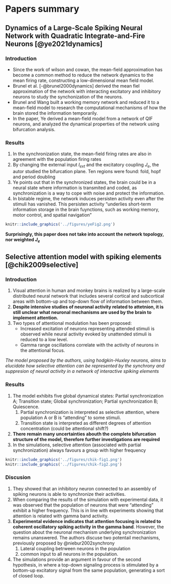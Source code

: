 # Papers summary





## Dynamics of a Large-Scale Spiking Neural Network with Quadratic Integrate-and-Fire Neurons [@ye2021dynamics]
### Introduction
* Since the work of wilson and cowan, the mean-field approximation has become a common method to reduce the network dynamics to the mean firing rate, constructing a low-dimensional mean field model.
* Brunel et al. [-@brunel2000dynamics] derived the mean fiel approximation of the network with interacting excitatory and inhibitory neurons to study the synchonization of the neurons.
* Brunel and Wang built a working memory network and reduced it to a mean-field model to research the computational mechanisms of how the brain stored the information temporarily.
* In the paper, Ye derived a mean-field model from a network of QIF neurons, and analyzed the dynamical properties of the network using bifurcation analysis.

### Results
1. In the synchronization state, the mean-field firing rates are also in agreement with the population firing rates
2. By changing the external input $I_{ext}$ and the excitatory coupling $J_e$, the autor studied the bifurcation plane. Ten regions were found: fold, hopf and period doubling
3. Ye points out that in the synchronized states, the brain could be in a neural state where information is transmited and coded, as synchronization is a way to cope with noise and protect the information.
4. In bistable regime, the network induces persisten activity even after the stimuli has vanished.  This persisten activity "underlies short-term information storage in the brain fuynctions, such as working memory, motor control, and spatial navigation"


```r
knitr::include_graphics('../figures/yeFig2.png')
```

**Surprisingly, this paper does not take into account the network topology, nor weighted $J_e$**

## Selective attention model with spiking elements [@chik2009selective]
### Introduction
1. Visual attention in human and monkey brains is realized by a large-scale distributed neural network that includes several cortical and subcortical areas with bottom-up and top-down flow of information between them.
2. **Despite intensive studies of neuronal activity related to attetnion, it is still unclear what neuronal mechanisms are used by the brain to implement attention.**
3. Two types of attentional modulation has been proposed:
	+ Increased excitation of neurons representing attended stimuli is observed while neural activity evoked by unattended stimuli is reduced to a low level.
	+ Gamma range oscillations correlate with the activity of neurons in the attentional focus.

*The model proposed by the authors, using hodgkin-Huxley neurons, aims to elucidate how selective attention can be represented by the synchrony and suppresion of neural activity in a network of interactive spiking elements*



### Results
1. The model exhibits five global dynamical states: Partial synchronization A; Transition state; Global synchronization; Partial synchronization B; Quiescence.  
	1. Partial synchronization is interpreted as selective attention, where population A or B is "attending" to some stimuli.
	2. Transition state is interpreted as different degrees of attention concentration (could be attentional shift?)
2. **There remain many uncertainties abouth the complete bifurcation structure of the model, therefore further investigations are required**
3. In the simulations, selective attention (associated with partial synchronization) always favours a group with higher frequency


```r
knitr::include_graphics('../figures/chik-fig1.png')
knitr::include_graphics('../figures/chik-fig2.png')
```



### Discusion
1. They showed that an inhibitory neuron connected to an assembly of spiking neurons is able to synchronize their activities.
2. When comparing the results of the simulation with experimental data, it was observed that the population of neurons that were "attending" exhibit a higher frequency. This is in line with experiments showing that attention is related with gamma band activity.
3. **Experimental evidence indicates that attention focusing is related to coherent oscillatory spiking activity in the gamma band**.  However, the question about the neuronal mechanism underlying synchronization remains unanswered. The authors discuse two potentail mechanisms, previously proposed by @niebur2002synchrony
	1. Lateral coupling betrween neurons in the population
	2. common input to all neurons in the population.
4. The simulations provide an argument in favour of the second hypothesis, in where a top-down signaling process is stimulated by a bottom-up excitatory signal from the same population, generating a sort of closed loop.
